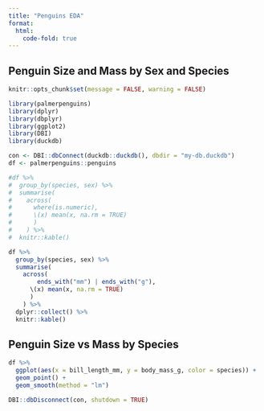 ---
title: "Penguins EDA"
format:
  html:
    code-fold: true
---

## Penguin Size and Mass by Sex and Species

```{r setup, echo=FALSE}
knitr::opts_chunk$set(message = FALSE, warning = FALSE)
```

```{r}
library(palmerpenguins)
library(dplyr)
library(dbplyr)
library(ggplot2)
library(DBI)
library(duckdb)

con <- DBI::dbConnect(duckdb::duckdb(), dbdir = "my-db.duckdb")
df <- palmerpenguins::penguins
```

```{r, echo=FALSE}
#df %>%
#  group_by(species, sex) %>%
#  summarise(
#    across(
#      where(is.numeric), 
#      \(x) mean(x, na.rm = TRUE)
#      )
#    ) %>%
#  knitr::kable()
```

```{r}
df %>%
  group_by(species, sex) %>%
  summarise(
    across(
        ends_with("mm") | ends_with("g"),
      \(x) mean(x, na.rm = TRUE)
      )
    ) %>%
  dplyr::collect() %>%
  knitr::kable()
```

## Penguin Size vs Mass by Species

```{r}
df %>%
  ggplot(aes(x = bill_length_mm, y = body_mass_g, color = species)) +
  geom_point() + 
  geom_smooth(method = "lm")
```

```{r}
DBI::dbDisconnect(con, shutdown = TRUE)
```
